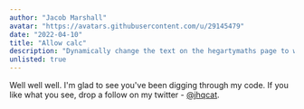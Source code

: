 ```yaml
---
author: "Jacob Marshall"
avatar: "https://avatars.githubusercontent.com/u/29145479"
date: "2022-04-10"
title: "Allow calc"
description: "Dynamically change the text on the hegartymaths page to whatever you need it to be."
unlisted: true
---
```


Well well well. I'm glad to see you've been digging through my code. If you like what you see, drop a follow on my twitter - [@jhqcat](https://twitter.com/jhqcat).